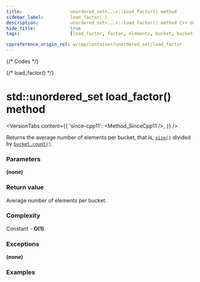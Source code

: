 ```yaml
---
title:					unordered_set<...>::load_factor() method
sidebar_label:			load_factor( )
description:			unordered_set<...>::load_factor() method C++ documentation
hide_title:				true
tags:					[load_factor, factor, elements, bucket, buckets]

cppreference_origin_rel: w/cpp/container/unordered_set/load_factor
---
```



{/* Codes */}

{/* load_factor() */}

# std::unordered_set load_factor() method

<VersionTabs content={{
    'since-cpp11': <Method_SinceCpp11 />,
    }} />

Returns the average number of elements per bucket, that is, [`size()`](/docs/std/containers/sets/unordered-set/size) divided by [`bucket_count()`](/docs/std/containers/sets/unordered-set/bucket_count).

### Parameters

**(none)**

### Return value

Average number of elements per bucket.

### Complexity

Constant - **O(1)**.

### Exceptions

**(none)**

### Examples

<ImproveSection />
